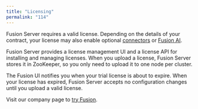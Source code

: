 ```yaml
---
title: "Licensing"
permalink: "114"
---
```


Fusion Server requires a valid license. Depending on the details of your contract, your license may also enable optional [connectors](/fusion-connectors/63/configuration-reference) or [Fusion AI](/fusion-ai/4.2/428/fusion-ai).

Fusion Server provides a license management UI and a license API for installing and managing licenses. When you upload a license, Fusion Server stores it in ZooKeeper, so you only need to upload it to one node per cluster.

The Fusion UI notifies you when your trial license is about to expire. When your license has expired, Fusion Server accepts no configuration changes until you upload a valid license.

Visit our company page to [try Fusion](https://lucidworks.com/try).